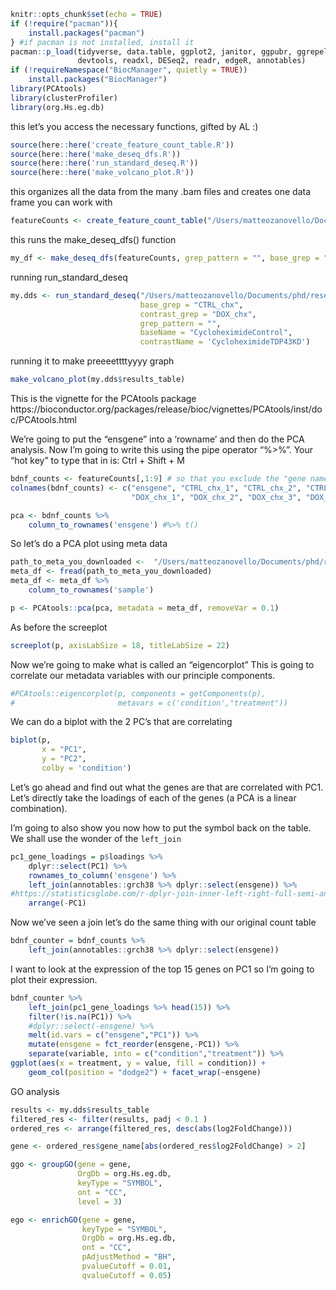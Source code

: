 ```r
knitr::opts_chunk$set(echo = TRUE)
if (!require("pacman")){
    install.packages("pacman")
} #if pacman is not installed, install it
pacman::p_load(tidyverse, data.table, ggplot2, janitor, ggpubr, ggrepel,
               devtools, readxl, DESeq2, readr, edgeR, annotables)
if (!requireNamespace("BiocManager", quietly = TRUE))
    install.packages("BiocManager")
library(PCAtools)
library(clusterProfiler)
library(org.Hs.eg.db)
```

this let's you access the necessary functions, gifted by AL :)
```r
source(here::here('create_feature_count_table.R'))
source(here::here('make_deseq_dfs.R'))
source(here::here('run_standard_deseq.R'))
source(here::here('make_volcano_plot.R'))
```

this organizes all the data from the many .bam files and creates one data frame you can work with
```r
featureCounts <- create_feature_count_table("/Users/matteozanovello/Documents/phd/research_lines/splicing_chx/data/feature_count")
```

this runs the make_deseq_dfs() function
```r
my_df <- make_deseq_dfs(featureCounts, grep_pattern = "", base_grep = "CTRL_chx", contrast_grep = "DOX_chx")
```

running run_standard_deseq
```r
my.dds <- run_standard_deseq("/Users/matteozanovello/Documents/phd/research_lines/splicing_chx/data/feature_count", 
                             base_grep = "CTRL_chx",
                             contrast_grep = "DOX_chx",  
                             grep_pattern = "",
                             baseName = "CycloheximideControl",
                             contrastName = 'CycloheximideTDP43KD')
```

running it to make preeeettttyyyy graph
```r
make_volcano_plot(my.dds$results_table)
```
This is the vignette for the PCAtools package
https://bioconductor.org/packages/release/bioc/vignettes/PCAtools/inst/doc/PCAtools.html

We're going to put the "ensgene" into a 'rowname' and then do the PCA analysis.
Now I'm going to write this using the pipe operator "%>%". Your "hot key" to type that in is: Ctrl + Shift + M
```r
bdnf_counts <- featureCounts[,1:9] # so that you exclude the "gene name" column
colnames(bdnf_counts) <- c("ensgene", "CTRL_chx_1", "CTRL_chx_2", "CTRL_chx_3", "CTRL_chx_4",
                           "DOX_chx_1", "DOX_chx_2", "DOX_chx_3", "DOX_chx_4")

pca <- bdnf_counts %>% 
    column_to_rownames('ensgene') #%>% t()
```

So let's do a PCA plot using meta data
```r
path_to_meta_you_downloaded <-  "/Users/matteozanovello/Documents/phd/research_lines/splicing_chx/data/metadata.csv" #update this
meta_df <- fread(path_to_meta_you_downloaded)
meta_df <- meta_df %>% 
    column_to_rownames('sample') 

p <- PCAtools::pca(pca, metadata = meta_df, removeVar = 0.1)
```

As before the screeplot
```r
screeplot(p, axisLabSize = 18, titleLabSize = 22)
```

Now we're going to make what is called an "eigencorplot"
This is going to correlate our metadata variables with our principle components. 
```r
#PCAtools::eigencorplot(p, components = getComponents(p),
#                       metavars = c('condition',"treatment"))
```

We can do a biplot with the 2 PC's that are correlating
```r
biplot(p,
       x = "PC1",
       y = "PC2",
       colby = 'condition')
```

Let's go ahead and find out what the genes are that are correlated with PC1.
Let's directly take the loadings of each of the genes (a PCA is a linear combination). 

I'm going to also show you now how to put the symbol back on the table. 
We shall use the wonder of the `left_join`
```r
pc1_gene_loadings = p$loadings %>% 
    dplyr::select(PC1) %>% 
    rownames_to_column('ensgene') %>% 
    left_join(annotables::grch38 %>% dplyr::select(ensgene)) %>% 
#https://statisticsglobe.com/r-dplyr-join-inner-left-right-full-semi-anti
    arrange(-PC1)
```

Now we've seen a join let's do the same thing with our original count table
```r
bdnf_counter = bdnf_counts %>% 
    left_join(annotables::grch38 %>% dplyr::select(ensgene))
```

I want to look at the expression of the top 15 genes on PC1 so I'm going 
to plot their expression.
```r
bdnf_counter %>% 
    left_join(pc1_gene_loadings %>% head(15)) %>%
    filter(!is.na(PC1)) %>%
    #dplyr::select(-ensgene) %>% 
    melt(id.vars = c("ensgene","PC1")) %>%
    mutate(ensgene = fct_reorder(ensgene,-PC1)) %>% 
    separate(variable, into = c("condition","treatment")) %>%
ggplot(aes(x = treatment, y = value, fill = condition)) + 
    geom_col(position = "dodge2") + facet_wrap(~ensgene)

```

GO analysis
```r
results <- my.dds$results_table
filtered_res <- filter(results, padj < 0.1 )
ordered_res <- arrange(filtered_res, desc(abs(log2FoldChange)))

gene <- ordered_res$gene_name[abs(ordered_res$log2FoldChange) > 2]

ggo <- groupGO(gene = gene,
               OrgDb = org.Hs.eg.db,
               keyType = "SYMBOL",
               ont = "CC",
               level = 3)

ego <- enrichGO(gene = gene,
                keyType = "SYMBOL",
                OrgDb = org.Hs.eg.db,
                ont = "CC",
                pAdjustMethod = "BH",
                pvalueCutoff = 0.01,
                qvalueCutoff = 0.05)
```